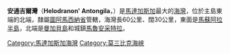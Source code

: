 '''安通吉爾灣'''（'''Helodranon' Antongila'''，{{lang-fr|'''Baie d'Antongil'''}}）是[[馬達加斯加|馬達加斯加]]最大的[[海灣|海灣]]，位於主島東端的北端，隸屬[[圖阿馬西納省|圖阿馬西納省]]管轄，海灣長60公里、闊30公里，東面是[[馬蘇阿拉半島|馬蘇阿拉半島]]，北端是[[曼加貝島|曼加貝島]]和城鎮[[馬魯安采特拉|馬魯安采特拉]]。

{{Coord|15|45|S|49|50|E|region:MG_type:waterbody|display=title}}
{{Authority control}}
{{Madagascar-stub}}

{{DEFAULTSORT:Antongila}}
[[Category:馬達加斯加海灣|Category:馬達加斯加海灣]]
[[Category:莫三比克海峽|Category:莫三比克海峽]]